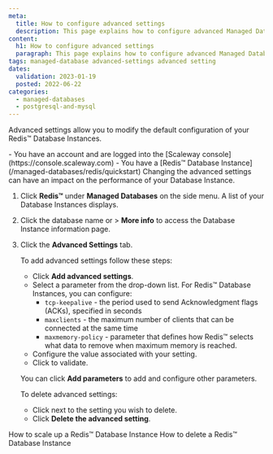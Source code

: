 ```yaml
---
meta:
  title: How to configure advanced settings  
  description: This page explains how to configure advanced Managed Database for Redis™ settings 
content:
  h1: How to configure advanced settings 
  paragraph: This page explains how to configure advanced Managed Database for Redis™ settings 
tags: managed-database advanced-settings advanced setting 
dates:
  validation: 2023-01-19
  posted: 2022-06-22
categories:
  - managed-databases
  - postgresql-and-mysql
---
```


Advanced settings allow you to modify the default configuration of your Redis™ Database Instances. 

<Macro id="iam-requirements" />
 
<Message type="requirement">
  - You have an account and are logged into the [Scaleway console](https://console.scaleway.com)
  - You have a [Redis™ Database Instance](/managed-databases/redis/quickstart)
</Message>

<Message type="important">
  Changing the advanced settings can have an impact on the performance of your Database Instance.
</Message>

1. Click **Redis™** under **Managed Databases** on the side menu. A list of your Database Instances displays.
2. Click the database name or <Icon name="more" /> > **More info** to access the Database Instance information page.
3. Click the **Advanced Settings** tab. 

    To add advanced settings follow these steps:

    - Click **Add advanced settings**.
    - Select a parameter from the drop-down list. For Redis™ Database Instances, you can configure:
      - `tcp-keepalive` - the period used to send Acknowledgment flags (ACKs), specified in seconds
      - `maxclients` - the maximum number of clients that can be connected at the same time
      - `maxmemory-policy` - parameter that defines how Redis™ selects what data to remove when maximum memory is reached. 
    - Configure the value associated with your setting.
    - Click <Icon name="validate" /> to validate.

    You can click **Add parameters** to add and configure other parameters. 

    To delete advanced settings: 
    - Click <Icon name="delete" /> next to the setting you wish to delete. 
    - Click **Delete the advanced setting**.


<Navigation title="See Also">
  <PreviousButton to="/managed-databases/redis/how-to/scale-up-a-database-for-redis">How to scale up a Redis™ Database Instance</PreviousButton>
  <NextButton to="/managed-databases/redis/how-to/delete-a-database-for-redis">How to delete a Redis™ Database Instance</NextButton>
</Navigation>